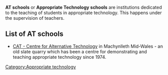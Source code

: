 '''AT schools''' or '''Appropriate Technology schools''' are institutions dedicated to the teaching of students in appropriate technology. This happens under the supervision of teachers.

==List of AT schools==
* [[CAT - Centre for Alternative Technology]]{{w|CAT - Centre for Alternative Technology}} in Machynlleth Mid-Wales - an old slate quarry which has been a centre for demonstrating and teaching appropriate technology since 1974.

[[Category:Appropriate technology]]